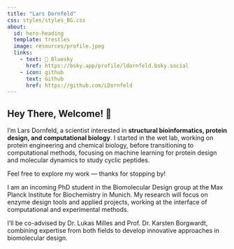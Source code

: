 ```yaml
---
title: "Lars Dornfeld"
css: styles/styles_BG.css
about:
  id: hero-heading
  template: trestles
  image: resources/profile.jpeg
  links:
    - text: 🦋 Bluesky 
      href: https://bsky.app/profile/ldornfeld.bsky.social
    - icon: github
      text: Github
      href: https://github.com/LDornfeld
---
```


## Hey There, Welcome! 👋
I’m Lars Dornfeld, a scientist interested in **structural bioinformatics, protein design, and computational biology**. I started in the wet lab, working on protein engineering and chemical biology, before transitioning to computational methods, focusing on machine learning for protein design and molecular dynamics to study cyclic peptides.

Feel free to explore my work — thanks for stopping by! 

:::{#hero-heading}
I am an incoming PhD student in the Biomolecular Design group at the Max Planck Institute for Biochemistry in Munich. My research will focus on enzyme design tools and applied projects, working at the interface of computational and experimental methods.

I’ll be co-advised by Dr. Lukas Milles and Prof. Dr. Karsten Borgwardt, combining expertise from both fields to develop innovative approaches in biomolecular design.


:::
